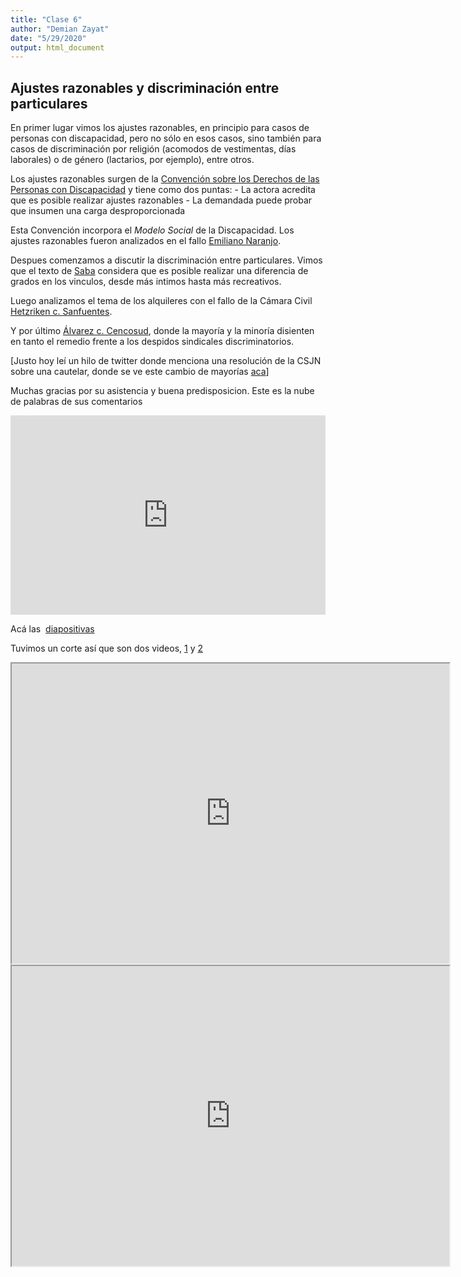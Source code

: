 ```yaml
---
title: "Clase 6"
author: "Demian Zayat"
date: "5/29/2020"
output: html_document
---
```


## Ajustes razonables y discriminación entre particulares

En primer lugar vimos los ajustes razonables, en principio para casos de personas con discapacidad, pero no sólo en esos casos, sino también para casos de discriminación por religión (acomodos de vestimentas, días laborales) o de género (lactarios, por ejemplo), entre otros.

Los ajustes razonables surgen de la [Convención sobre los Derechos de las Personas con Discapacidad](https://drive.google.com/file/d/1Ljk4AHS0XNDNKZ7FUGnlyJMdnnfD9RPm/preview) y tiene como dos puntas: 
- La actora acredita que es posible realizar ajustes razonables
- La demandada puede probar que insumen una carga desproporcionada

Esta Convención incorpora el _Modelo Social_ de la Discapacidad. Los ajustes razonables fueron analizados en el fallo [Emiliano Naranjo](https://drive.google.com/file/d/14Qcvmy2fyPE6_WNnNhMG6gl5Cl3cWynU/preview).

Despues comenzamos a discutir la discriminación entre particulares. Vimos que el texto de [Saba](https://drive.google.com/open?id=0B50ljTnhr79kRGpUWGhQb3JZelU) considera que es posible realizar una diferencia de grados en los vinculos, desde más intimos hasta más recreativos.

Luego analizamos el tema de los alquileres con el fallo de la Cámara Civil [Hetzriken c. Sanfuentes](https://drive.google.com/file/d/1a9w3fb0BR7fcxsxL4ZWhv65DrxyAfmoP/preview).

Y por último [Álvarez c. Cencosud](https://drive.google.com/file/d/1QyuBXYmez3AuUFE07agy73ym0p5nKmuo/preview), donde la mayoría y la minoría disienten en tanto el remedio frente a los despidos sindicales discriminatorios.

[Justo hoy leí un hilo de twitter donde menciona una resolución de la CSJN sobre una cautelar, donde se ve este cambio de mayorías [aca](https://twitter.com/luiscampos76/status/1268942002432942080?s=20)]

Muchas gracias por su asistencia y buena predisposicion. 
Este es la nube de palabras de sus comentarios

<div style='position: relative; padding-bottom: 56.25%; padding-top: 35px; height: 0; overflow: hidden;'><iframe sandbox='allow-scripts allow-same-origin allow-presentation' allowfullscreen='true' allowtransparency='true' frameborder='0' height='315' src='https://www.mentimeter.com/embed/0f04321b2ade92bc0ba77ee97b09cd8c/e263ec468415' style='position: absolute; top: 0; left: 0; width: 100%; height: 100%;' width='420'></iframe></div>



Acá las  [diapositivas](https://cursoinadiclase6.netlify.app/)




Tuvimos un corte así que son dos videos, [1](https://drive.google.com/file/d/1W5emo1KiULHS5eaFS7ZFgDn5aE9ft0Nl/preview) y [2](https://drive.google.com/file/d/1WMlaQj4BWCLegjsX4vMaJv1QbSNABsi7/preview)


<iframe src="https://drive.google.com/file/d/1W5emo1KiULHS5eaFS7ZFgDn5aE9ft0Nl/preview" width="700" height="480"></iframe>


<iframe src="https://drive.google.com/file/d/1WMlaQj4BWCLegjsX4vMaJv1QbSNABsi7/preview" width="700" height="480"></iframe>
